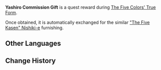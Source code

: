{{Item Infobox
|id           = 115037
|image        = Item Yashiro Commission Gift.png
|group        = Chests
|group2       = Event Items
|quality      = 4
|description  = A gift from the [[Yashiro Commission]]. It appears to be an exquisitely-made furnishing.
|source1      = [[The Five Colors' True Form]]
|event        = Hues of the Violet Garden
}}
'''Yashiro Commission Gift''' is a quest reward during [[The Five Colors' True Form]].

Once obtained, it is automatically exchanged for the similar [["The Five Kasen" Nishiki-e]] furnishing.

==Other Languages==
{{Other Languages
|default_hidden = 1
|en      = Yashiro Commission Gift
|zhs     = 社奉行的赠礼
|zhs_rm  = Shè Fèngxíng de Zènglǐ
|zht     = 社奉行的贈禮
|zht_rm  = Shè Fèngxíng de Zènglǐ
|ja      = 社奉行からの贈り物。
|ja_rm   = Sha-bugyou kara no Okurimono.
|ko      = 야시로 봉행의 선물
|ko_rm   = Yasiro Bonghaeng-ui Seonmul
|es      = Obsequio de la Comisión Yashiro
|fr      = Cadeau de la Commission culturelle
|ru      = Подарок комиссии Ясиро
|th      = ของขวัญจากสำนัก Yashiro
|th_rm   = 
|vi      = Món Quà Của Hiệp Hội Yashiro
|de      = Geschenk der Yashiro-Verwaltung
|id      = Hadiah Yashiro Commission
|pt      = Presente da Comissão Yashiro
|tr      = Yashiro Heyetinin Hediyesi
|it      = Dono della Commissione Yashiro
}}

==Change History==
{{Change History|2.6}}